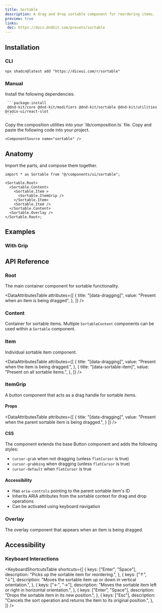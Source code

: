 ```yaml
---
title: Sortable
description: A drag and drop sortable component for reordering items.
preview: true
links:
 doc: https://docs.dndkit.com/presets/sortable
---
```



<ComponentTabs name="sortable-demo" />


## Installation


### CLI


```package-install
npx shadcn@latest add "https://diceui.com/r/sortable"

```


### Manual

<Steps>
  <Step>
     Install the following dependencies:

     ```package-install
     @dnd-kit/core @dnd-kit/modifiers @dnd-kit/sortable @dnd-kit/utilities @radix-ui/react-slot
     ```
  </Step>
  <Step>
  Copy the composition utilities into your `lib/composition.ts` file.

  <ComponentSource src="./lib/composition.ts" />

  </Step>
  <Step>
    Copy and paste the following code into your project.

    <ComponentSource name="sortable" />
  </Step>
</Steps>


## Anatomy

Import the parts, and compose them together.

```tsx
import * as Sortable from "@/components/ui/sortable";

<Sortable.Root>
  <Sortable.Content>
    <Sortable.Item >
      <Sortable.ItemGrip />
    </Sortable.Item>
    <Sortable.Item />
  </Sortable.Content>
  <Sortable.Overlay />
</Sortable.Root>;
```


## Examples

### With Grip

<ComponentTabs name="sortable-grip-demo" />


## API Reference

### Root

The main container component for sortable functionality.

<AutoTypeTable
  path="./types/docs/sortable.ts"
  name="RootProps"
/>

<DataAttributesTable
  attributes={[
    {
      title: "[data-dragging]",
      value: "Present when an item is being dragged",
    },
  ]}
/>

### Content

Container for sortable items. Multiple `SortableContent` components can be used within a `Sortable` component.

<AutoTypeTable
  path="./types/docs/sortable.ts"
  name="ContentProps"
/>

### Item

Individual sortable item component.

<AutoTypeTable
  path="./types/docs/sortable.ts"
  name="ItemProps"
/>

<DataAttributesTable
  attributes={[
    {
      title: "[data-dragging]",
      value: "Present when the item is being dragged.",
    },
    {
      title: "[data-sortable-item]",
      value: "Present on all sortable items.",
    },
  ]}
/>

### ItemGrip

A button component that acts as a drag handle for sortable items.

#### Props

<AutoTypeTable
  path="./types/docs/sortable.ts"
  name="ItemGripProps"
/>

<DataAttributesTable
  attributes={[
    {
      title: "[data-dragging]",
      value: "Present when the parent sortable item is being dragged.",
    }
  ]}
/>

#### CSS

The component extends the base Button component and adds the following styles:

- `cursor-grab` when not dragging (unless `flatCursor` is true)
- `cursor-grabbing` when dragging (unless `flatCursor` is true)
- `cursor-default` when `flatCursor` is true

#### Accessibility

- Has `aria-controls` pointing to the parent sortable item's ID
- Inherits ARIA attributes from the sortable context for drag and drop operations
- Can be activated using keyboard navigation


### Overlay

The overlay component that appears when an item is being dragged.

<AutoTypeTable
  path="./types/docs/sortable.ts"
  name="OverlayProps"
/>

## Accessibility

### Keyboard Interactions

<KeyboardShortcutsTable
  shortcuts={[
    {
      keys: ["Enter", "Space"],
        description: "Picks up the sortable item for reordering.",
    },
    {
      keys: ["↑", "↓"],
      description: "Moves the sortable item up or down in vertical orientation.",
    },
    {
      keys: ["←", "→"],
      description: "Moves the sortable item left or right in horizontal orientation.",
    },
    {
      keys: ["Enter", "Space"],
      description: "Drops the sortable item in its new position.",
    },
    {
      keys: ["Esc"],
      description: "Cancels the sort operation and returns the item to its original position.",
    },
  ]}
/>
